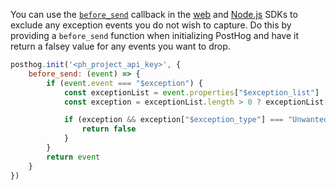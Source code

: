 You can use the [`before_send`](/docs/libraries/js/features#amending-or-sampling-events) callback in the [web](/docs/libraries/js) and [Node.js](/docs/libraries/node) SDKs to exclude any exception events you do not wish to capture. Do this by providing a `before_send` function when initializing PostHog and have it return a falsey value for any events you want to drop.

```js
posthog.init('<ph_project_api_key>', {
    before_send: (event) => {
        if (event.event === "$exception") {
            const exceptionList = event.properties["$exception_list"] || []
            const exception = exceptionList.length > 0 ? exceptionList[0] : null;

            if (exception && exception["$exception_type"] === "UnwantedError") {
                return false
            }
        }
        return event
    }
})
```
